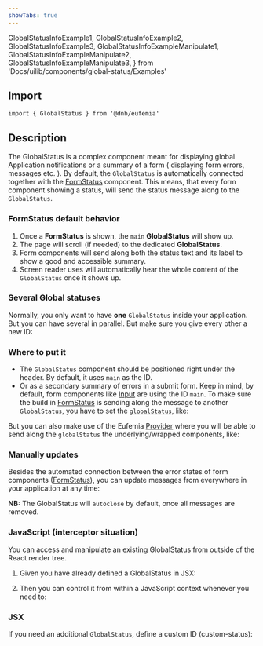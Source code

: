 ```yaml
---
showTabs: true
---
```


  GlobalStatusInfoExample1,
  GlobalStatusInfoExample2,
  GlobalStatusInfoExample3,
  GlobalStatusInfoExampleManipulate1,
  GlobalStatusInfoExampleManipulate2,
  GlobalStatusInfoExampleManipulate3,
} from 'Docs/uilib/components/global-status/Examples'

## Import

```tsx
import { GlobalStatus } from '@dnb/eufemia'
```

## Description

The GlobalStatus is a complex component meant for displaying global Application notifications or a summary of a form ( displaying form errors, messages etc. ).
By default, the `GlobalStatus` is automatically connected together with the [FormStatus](/uilib/components/form-status) component. This means, that every form component showing a status, will send the status message along to the `GlobalStatus`.

### FormStatus default behavior

1. Once a **FormStatus** is shown, the `main` **GlobalStatus** will show up.
1. The page will scroll (if needed) to the dedicated **GlobalStatus**.
1. Form components will send along both the status text and its label to show a good and accessible summary.
1. Screen reader uses will automatically hear the whole content of the `GlobalStatus` once it shows up.

### Several Global statuses

Normally, you only want to have **one** `GlobalStatus` inside your application. But you can have several in parallel. But make sure you give every other a new ID:

<GlobalStatusInfoExample1 />

### Where to put it

- The `GlobalStatus` component should be positioned right under the header. By default, it uses `main` as the ID.
- Or as a secondary summary of errors in a submit form. Keep in mind, by default, form components like [Input](/uilib/components/input) are using the ID `main`. To make sure the build in [FormStatus](/uilib/components/form-status) is sending along the message to another `GlobalStatus`, you have to set the [`globalStatus`](/uilib/components/global-status/properties/#configuration-object), like:

<GlobalStatusInfoExample2 />

But you can also make use of the Eufemia [Provider](/uilib/usage/customisation/provider-info) where you will be able to send along the `globalStatus` the underlying/wrapped components, like:

<GlobalStatusInfoExample3 />

### Manually updates

Besides the automated connection between the error states of form components ([FormStatus](/uilib/components/form-status)), you can update messages from everywhere in your application at any time:

**NB:** The GlobalStatus will `autoclose` by default, once all messages are removed.

### JavaScript (interceptor situation)

You can access and manipulate an existing GlobalStatus from outside of the React render tree.

1. Given you have already defined a GlobalStatus in JSX:

<GlobalStatusInfoExample1 />

2. Then you can control it from within a JavaScript context whenever you need to:

<GlobalStatusInfoExampleManipulate1 />

### JSX

<GlobalStatusInfoExampleManipulate2 />

If you need an additional `GlobalStatus`, define a custom ID (custom-status):

<GlobalStatusInfoExampleManipulate3 />
